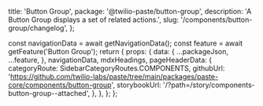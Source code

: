  title: 'Button Group',
  package: '@twilio-paste/button-group',
  description: 'A Button Group displays a set of related actions.',
  slug: '/components/button-group/changelog',
};




  const navigationData = await getNavigationData();
  const feature = await getFeature('Button Group');
  return {
    props: {
      data: {
        ...packageJson,
        ...feature,
      },
      navigationData,
      mdxHeadings,
      pageHeaderData: {
        categoryRoute: SidebarCategoryRoutes.COMPONENTS,
        githubUrl: 'https://github.com/twilio-labs/paste/tree/main/packages/paste-core/components/button-group',
        storybookUrl: '/?path=/story/components-button-group--attached',
      },
    },
  };
};

<Changelog />
